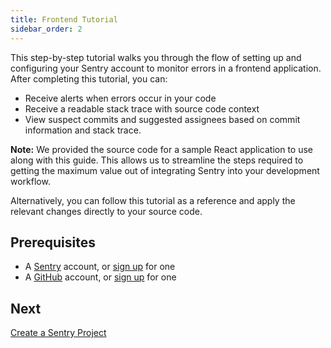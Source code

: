 ```yaml
---
title: Frontend Tutorial
sidebar_order: 2
---
```


This step-by-step tutorial walks you through the flow of setting up and configuring your Sentry account to monitor errors in a frontend application. After completing this tutorial, you can:

- Receive alerts when errors occur in your code
- Receive a readable stack trace with source code context
- View suspect commits and suggested assignees based on commit information and stack trace.

**Note:** We provided the source code for a sample React application to use along with this guide. This allows us to streamline the steps required to getting the maximum value out of integrating Sentry into your development workflow.

Alternatively, you can follow this tutorial as a reference and apply the relevant changes directly to your source code.

## Prerequisites

- A [Sentry](https://sentry.io) account, or [sign up](https://sentry.io/signup/) for one
- A [GitHub](https://github.com/) account, or [sign up](https://github.com/join) for one

## Next

[Create a Sentry Project](/guides/integrate-frontend/create-new-project/)
